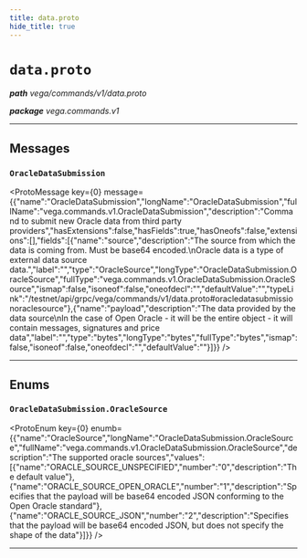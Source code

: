 ```yaml
---
title: data.proto
hide_title: true
---
```



# `data.proto`
_**path** vega/commands/v1/data.proto_

_**package** vega.commands.v1_



---

## Messages


### `OracleDataSubmission`
<ProtoMessage key={0} message={{"name":"OracleDataSubmission","longName":"OracleDataSubmission","fullName":"vega.commands.v1.OracleDataSubmission","description":"Command to submit new Oracle data from third party providers","hasExtensions":false,"hasFields":true,"hasOneofs":false,"extensions":[],"fields":[{"name":"source","description":"The source from which the data is coming from. Must be base64 encoded.\nOracle data is a type of external data source data.","label":"","type":"OracleSource","longType":"OracleDataSubmission.OracleSource","fullType":"vega.commands.v1.OracleDataSubmission.OracleSource","ismap":false,"isoneof":false,"oneofdecl":"","defaultValue":"","typeLink":"/testnet/api/grpc/vega/commands/v1/data.proto#oracledatasubmissionoraclesource"},{"name":"payload","description":"The data provided by the data source\nIn the case of Open Oracle - it will be the entire object - it will contain messages, signatures and price data","label":"","type":"bytes","longType":"bytes","fullType":"bytes","ismap":false,"isoneof":false,"oneofdecl":"","defaultValue":""}]}} />

---
## Enums


### `OracleDataSubmission.OracleSource`
<ProtoEnum key={0} enumb={{"name":"OracleSource","longName":"OracleDataSubmission.OracleSource","fullName":"vega.commands.v1.OracleDataSubmission.OracleSource","description":"The supported oracle sources","values":[{"name":"ORACLE_SOURCE_UNSPECIFIED","number":"0","description":"The default value"},{"name":"ORACLE_SOURCE_OPEN_ORACLE","number":"1","description":"Specifies that the payload will be base64 encoded JSON conforming to the Open Oracle standard"},{"name":"ORACLE_SOURCE_JSON","number":"2","description":"Specifies that the payload will be base64 encoded JSON, but does not specify the shape of the data"}]}} />

---


  
